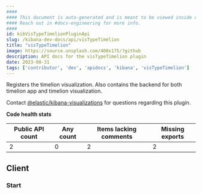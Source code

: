 ```yaml
---
####
#### This document is auto-generated and is meant to be viewed inside our experimental, new docs system.
#### Reach out in #docs-engineering for more info.
####
id: kibVisTypeTimelionPluginApi
slug: /kibana-dev-docs/api/visTypeTimelion
title: "visTypeTimelion"
image: https://source.unsplash.com/400x175/?github
description: API docs for the visTypeTimelion plugin
date: 2023-08-31
tags: ['contributor', 'dev', 'apidocs', 'kibana', 'visTypeTimelion']
---
```


Registers the timelion visualization. Also contains the backend for both timelion app and timelion visualization.

Contact [@elastic/kibana-visualizations](https://github.com/orgs/elastic/teams/kibana-visualizations) for questions regarding this plugin.

**Code health stats**

| Public API count  | Any count | Items lacking comments | Missing exports |
|-------------------|-----------|------------------------|-----------------|
| 2 | 0 | 2 | 2 |

## Client

### Start
<DocDefinitionList data={[visTypeTimelionObj.client.start]}/>

